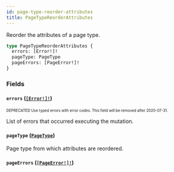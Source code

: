 ```yaml
---
id: page-type-reorder-attributes
title: PageTypeReorderAttributes
---
```


Reorder the attributes of a page type.

```graphql
type PageTypeReorderAttributes {
  errors: [Error!]!
  pageType: PageType
  pageErrors: [PageError!]!
}
```

### Fields

#### `errors` ([`[Error!]!`](/api-reference/objects/error.mdx))

<sub><sup><span className="deprecatedTag">DEPRECATED</span> Use typed errors with error codes. This field will be removed after 2020-07-31.</sup></sub>

List of errors that occurred executing the mutation.

#### `pageType` ([`PageType`](/api-reference/objects/page-type.mdx))

Page type from which attributes are reordered.

#### `pageErrors` ([`[PageError!]!`](/api-reference/objects/page-error.mdx))
